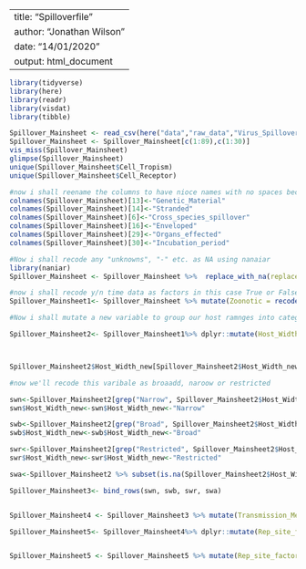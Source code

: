 
---
title: "Spilloverfile"
author: "Jonathan Wilson"
date: "14/01/2020"
output: html_document
---

```{r}
library(tidyverse)
library(here)
library(readr)
library(visdat)
library(tibble)

```
```{r}

Spillover_Mainsheet <- read_csv(here("data","raw_data","Virus_Spillover_p1.csv"))
Spillover_Mainsheet <- Spillover_Mainsheet[c(1:89),c(1:30)]
vis_miss(Spillover_Mainsheet)
glimpse(Spillover_Mainsheet)
unique(Spillover_Mainsheet$Cell_Tropism)
unique(Spillover_Mainsheet$Cell_Receptor)
```
```{r}
#now i shall reename the columns to have nioce names with no spaces because r likes it that way
colnames(Spillover_Mainsheet)[13]<-"Genetic_Material" 
colnames(Spillover_Mainsheet)[14]<-"Stranded"
colnames(Spillover_Mainsheet)[6]<-"Cross_species_spillover"
colnames(Spillover_Mainsheet)[16]<-"Enveloped"
colnames(Spillover_Mainsheet)[29]<-"Organs_effected"
colnames(Spillover_Mainsheet)[30]<-"Incubation_period"
```

```{r}
#Now i shall recode any "unknowns", "-" etc. as NA using nanaiar
library(naniar)
Spillover_Mainsheet <- Spillover_Mainsheet %>%  replace_with_na(replace =  list(Cell_Receptor = "unknown", Cell_Tropism = "unknown", Entry_Mechanism = "unknown", Receptor_Distribution="unknown", Host=c("unknown", "Unknown"), Transmission_Mechanism="unknown", Shedding_Period = c("-", "unknown"), Shedding_Length =c("-", "unknown"), Mortality_Rate =c("-", "unknown"), Cross_species_spillover = "unknown", Transmission_Route = "unknown", Shedding_Route="unknown", Host_Range= c("unknown", "Unknown"),  Replication_Site = "unknown", Within_Host_Spread= "unknown",  Organs_effected= "unknown", Incubation_period=c("unknown", "-")))

#now i shall recode y/n time data as factors in this case True or False
Spillover_Mainsheet1<- Spillover_Mainsheet %>% mutate(Zoonotic = recode(Zoonotic, "n" = F, "y" = T)) %>% mutate(Cross_species_spillover=recode(Cross_species_spillover, "n"=F, "y"=T))  %>% mutate(Vector=recode(Vector, "n"=F, "y"=T))  %>% mutate(Segmented=recode(Segmented, "n"=F, "y"=T))  %>% mutate(Viraemia=recode(Viraemia, "n"=F, "y"=T))%>% mutate(Enveloped=recode(Enveloped, "enveloped"=T))
```
```{r}
#Now i shall mutate a new variable to group our host ramnges into categories whilst still retaining the more specfic info

Spillover_Mainsheet2<- Spillover_Mainsheet1%>% dplyr::mutate(Host_Width_new = Host_Range)



Spillover_Mainsheet2$Host_Width_new[Spillover_Mainsheet2$Host_Width_new=="Narrow (bats)"] <- "Narrow (Bats)"

#now we'll recode this varibale as broaadd, naroow or restricted

swn<-Spillover_Mainsheet2[grep("Narrow", Spillover_Mainsheet2$Host_Width_new), ]
swn$Host_Width_new<-swn$Host_Width_new<-"Narrow"

swb<-Spillover_Mainsheet2[grep("Broad", Spillover_Mainsheet2$Host_Width_new),]
swb$Host_Width_new<-swb$Host_Width_new<-"Broad"

swr<-Spillover_Mainsheet2[grep("Restricted", Spillover_Mainsheet2$Host_Width_new),]
swr$Host_Width_new<-swr$Host_Width_new<-"Restricted"

swa<-Spillover_Mainsheet2 %>% subset(is.na(Spillover_Mainsheet2$Host_Width_new))

Spillover_Mainsheet3<- bind_rows(swn, swb, swr, swa)


Spillover_Mainsheet4 <- Spillover_Mainsheet3 %>% mutate(Transmission_Mechanism=recode(Transmission_Mechanism, "Direct/indirect contact"= "Both", "Aerosol infection and direct contact"= "Both"))

```

```{r}
Spillover_Mainsheet5<- Spillover_Mainsheet4%>% dplyr::mutate(Rep_site_factor = Replication_Site)


Spillover_Mainsheet5 <- Spillover_Mainsheet5 %>% mutate(Rep_site_factor=recode(Rep_site_factor, "Respiratory tract epithelium" = "Respiratory_Epithelium", "Upper and lower respiratory tract epithelium" = "Respiratory_Epithelium", "Lungs (bronquiolar epithelial cells)" = "Respiratory_Epithelium", "Lungs (bronchial epithelial cells)" = "Respiratory_Epithelium"  ,"Upper and lower respiratory tract epithelium"="Respiratory_Epithelium",  "Respiratory ciliated epithelium"="Respiratory_Epithelium", "Respiratory tract"  = "Respiratory_Epithelium" , "Nasopharyngeal epithelium"  = "Respiratory_Epithelium",  "Spinal cord and brain (nervous tissues)"= "Neural_Tissue",  "Peripheral, central and autonomic nervous systems (astrocytes, Schwann cells, ependymal cells)" = "Neural_Tissue"  ))


```